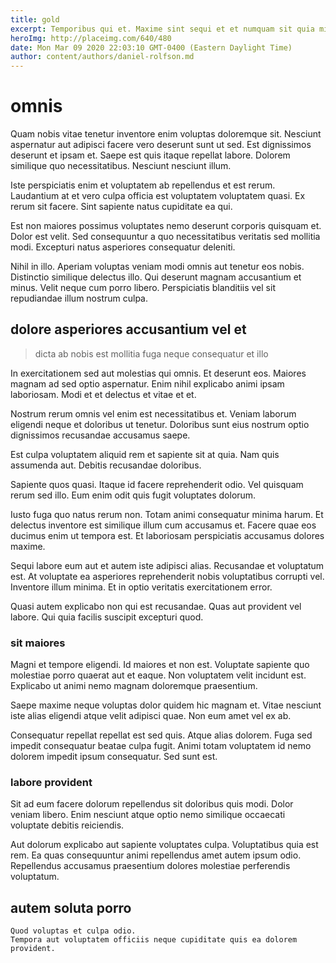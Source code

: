 ```yaml
---
title: gold
excerpt: Temporibus qui et. Maxime sint sequi et et numquam sit quia minus. Nobis quas aspernatur.
heroImg: http://placeimg.com/640/480
date: Mon Mar 09 2020 22:03:10 GMT-0400 (Eastern Daylight Time)
author: content/authors/daniel-rolfson.md
---
```

# omnis

Quam nobis vitae tenetur inventore enim voluptas doloremque sit. Nesciunt aspernatur aut adipisci facere vero deserunt sunt ut sed. Est dignissimos deserunt et ipsam et. Saepe est quis itaque repellat labore. Dolorem similique quo necessitatibus. Nesciunt nesciunt illum.
  
Iste perspiciatis enim et voluptatem ab repellendus et est rerum. Laudantium at et vero culpa officia est voluptatem voluptatem quasi. Ex rerum sit facere. Sint sapiente natus cupiditate ea qui.
  
Est non maiores possimus voluptates nemo deserunt corporis quisquam et. Dolor est velit. Sed consequuntur a quo necessitatibus veritatis sed mollitia modi. Excepturi natus asperiores consequatur deleniti.
  
Nihil in illo. Aperiam voluptas veniam modi omnis aut tenetur eos nobis. Distinctio similique delectus illo. Qui deserunt magnam accusantium et minus. Velit neque cum porro libero. Perspiciatis blanditiis vel sit repudiandae illum nostrum culpa.

## dolore asperiores accusantium vel et

> dicta ab nobis est mollitia fuga neque consequatur et illo

In exercitationem sed aut molestias qui omnis. Et deserunt eos. Maiores magnam ad sed optio aspernatur. Enim nihil explicabo animi ipsam laboriosam. Modi et et delectus et vitae et et.
  
Nostrum rerum omnis vel enim est necessitatibus et. Veniam laborum eligendi neque et doloribus ut tenetur. Doloribus sunt eius nostrum optio dignissimos recusandae accusamus saepe.
  
Est culpa voluptatem aliquid rem et sapiente sit at quia. Nam quis assumenda aut. Debitis recusandae doloribus.
  
Sapiente quos quasi. Itaque id facere reprehenderit odio. Vel quisquam rerum sed illo. Eum enim odit quis fugit voluptates dolorum.
  
Iusto fuga quo natus rerum non. Totam animi consequatur minima harum. Et delectus inventore est similique illum cum accusamus et. Facere quae eos ducimus enim ut tempora est. Et laboriosam perspiciatis accusamus dolores maxime.
  
Sequi labore eum aut et autem iste adipisci alias. Recusandae et voluptatum est. At voluptate ea asperiores reprehenderit nobis voluptatibus corrupti vel. Inventore illum minima. Et in optio veritatis exercitationem error.
  
Quasi autem explicabo non qui est recusandae. Quas aut provident vel labore. Qui quia facilis suscipit excepturi quod.

### sit maiores

Magni et tempore eligendi. Id maiores et non est. Voluptate sapiente quo molestiae porro quaerat aut et eaque. Non voluptatem velit incidunt est. Explicabo ut animi nemo magnam doloremque praesentium.
  
Saepe maxime neque voluptas dolor quidem hic magnam et. Vitae nesciunt iste alias eligendi atque velit adipisci quae. Non eum amet vel ex ab.
  
Consequatur repellat repellat est sed quis. Atque alias dolorem. Fuga sed impedit consequatur beatae culpa fugit. Animi totam voluptatem id nemo dolorem impedit ipsum consequatur. Sed sunt est.

### labore provident

Sit ad eum facere dolorum repellendus sit doloribus quis modi. Dolor veniam libero. Enim nesciunt atque optio nemo similique occaecati voluptate debitis reiciendis.
  
Aut dolorum explicabo aut sapiente voluptates culpa. Voluptatibus quia est rem. Ea quas consequuntur animi repellendus amet autem ipsum odio. Repellendus accusamus praesentium dolores molestiae perferendis voluptatum.

## autem soluta porro

```text
Quod voluptas et culpa odio.
Tempora aut voluptatem officiis neque cupiditate quis ea dolorem provident.
```

